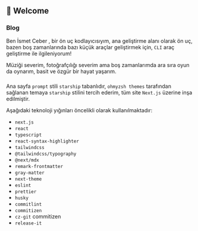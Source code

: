 ## 👋 Welcome

### Blog

Ben  İsmet Ceber , bir ön uç kodlayıcısıyım, ana geliştirme alanı olarak ön uç, bazen boş zamanlarında bazı küçük araçlar geliştirmek için, `CLI` araç geliştirme ile ilgileniyorum!

Müziği severim, fotoğrafçılığı severim ama boş zamanlarımda ara sıra oyun da oynarım, basit ve özgür bir hayat yaşarım.
### 

Ana sayfa `prompt` stili `starship` tabanlıdır, `ohmyzsh themes` tarafından sağlanan temaya `starship` stilini tercih ederim, tüm site `Next.js` üzerine inşa edilmiştir.

Aşağıdaki teknoloji yığınları öncelikli olarak kullanılmaktadır:

- `next.js` 
- `react`
- `typescript`
- `react-syntax-highlighter` 
- `tailwindcss` 
- `@tailwindcss/typography` 
- `@next/mdx`
- `remark-frontmatter` 
- `gray-matter` 
- `next-theme` 
- `eslint`
- `prettier` 
- `husky` 
- `commitlint` 
- `commitizen`
- `cz-git` commitizen
- `release-it`


